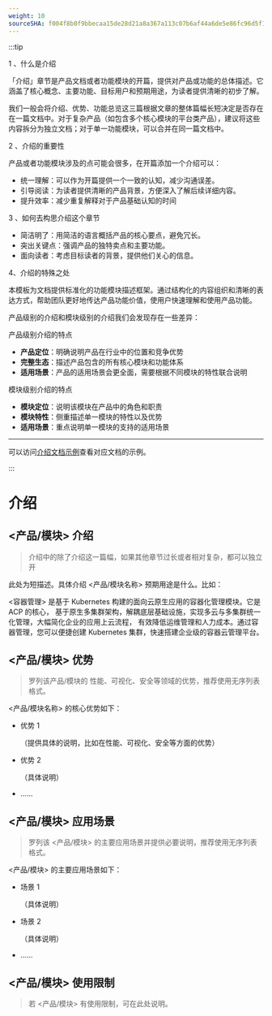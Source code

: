 ```yaml
---
weight: 10
sourceSHA: f004f8b0f9bbecaa15de28d21a8a367a113c07b6af44a6de5e86fc96d5f13741
---
```


  

:::tip  

1 、什么是介绍  

「介绍」章节是产品文档或者功能模块的开篇，提供对产品或功能的总体描述。它涵盖了核心概念、主要功能、目标用户和预期用途，为读者提供清晰的初步了解。  

我们一般会将介绍、优势、功能总览这三篇根据文章的整体篇幅长短决定是否存在在一篇文档中。对于复杂产品（如包含多个核心模块的平台类产品），建议将这些内容拆分为独立文档；对于单一功能模块，可以合并在同一篇文档中。  

2 、介绍的重要性  

产品或者功能模块涉及的点可能会很多，在开篇添加一个介绍可以：  

- 统一理解：可以作为开篇提供一个一致的认知，减少沟通误差。  
- 引导阅读：为读者提供清晰的产品背景，方便深入了解后续详细内容。  
- 提升效率：减少重复解释对于产品基础认知的时间  

3 、如何去构思介绍这个章节  

- 简洁明了：用简洁的语言概括产品的核心要点，避免冗长。  
- 突出关键点：强调产品的独特卖点和主要功能。  
- 面向读者：考虑目标读者的背景，提供他们关心的信息。  

4、介绍的特殊之处  

本模板为文档提供标准化的功能模块描述框架。通过结构化的内容组织和清晰的表达方式，帮助团队更好地传达产品功能价值，使用户快速理解和使用产品功能。  

产品级别的介绍和模块级别的介绍我们会发现存在一些差异：  

产品级别介绍的特点  

- **产品定位**：明确说明产品在行业中的位置和竞争优势  
- **完整生态**：描述产品包含的所有核心模块和功能体系  
- **适用场景**：产品的适用场景会更全面，需要根据不同模块的特性联合说明  

模块级别介绍的特点  

- **模块定位**：说明该模块在产品中的角色和职责  
- **模块特性**：侧重描述单一模块的特性以及优势  
- **适用场景**：重点说明单一模块的支持的适用场景  

---  

可以访问[介绍文档示例](https://product-doc-guide.alauda.cn/template/intro/example.html)查看对应文档的示例。  

:::  

# 介绍  

## \<产品/模块> 介绍  

> 介绍中的除了介绍这一篇幅，如果其他章节过长或者相对复杂，都可以独立开  

此处为短描述。具体介绍 \<产品/模块名称> 预期用途是什么。比如：  

\<容器管理> 是基于 Kubernetes 构建的面向云原生应用的容器化管理模块。它是 ACP 的核心， 基于原生多集群架构，解耦底层基础设施，实现多云与多集群统一化管理，大幅简化企业的应用上云流程， 有效降低运维管理和人力成本。通过容器管理，您可以便捷创建 Kubernetes 集群，快速搭建企业级的容器云管理平台。  

## \<产品/模块> 优势  

> 罗列该产品/模块的 性能、可视化、安全等领域的优势，推荐使用无序列表格式。  

\<产品/模块名称> 的核心优势如下：  

- 优势 1  

  （提供具体的说明，比如在性能、可视化、安全等方面的优势）  

- 优势 2  

  （具体说明）  

- ......  

## \<产品/模块> 应用场景  

> 罗列该 \<产品/模块> 的主要应用场景并提供必要说明，推荐使用无序列表格式。  

\<产品/模块> 的主要应用场景如下：  

- 场景 1  

  （具体说明）  

- 场景 2  

  （具体说明）  

- ......  

## \<产品/模块> 使用限制  

> 若 \<产品/模块> 有使用限制，可在此处说明。  
